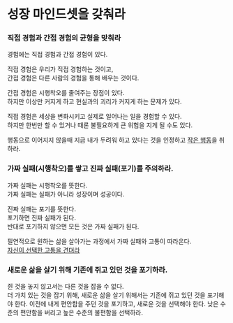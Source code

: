 # 성장 마인드셋을 갖춰라

### 직접 경험과 간접 경험의 균형을 맞춰라

경험에는 직접 경험과 간접 경험이 있다.

직접 경험은 우리가 직접 경험하는 것이고,\
간접 경험은 다른 사람의 경험을 통해 배우는 것이다.

간접 경험은 시행착오를 줄여주는 장점이 있다.\
하지만 이상만 커지게 하고 현실과의 괴리가 커지게 하는 문제가 있다.

직접 경험은 세상을 변화시키고 실제로 일어나는 일을 경험할 수 있다.\
하지만 한번만 할 수 있거나 때론 불필요하게 큰 위험을 지게 될 수도 있다.

행동으로 이어지지 않을때 지금 내가 두려워 하고 있다는 것을 인정하고 [작은 행동](//life/attitude/1#작은-성취를-쌓아라-원숭이에게-운전대를-맡기지-말라)을 취하라.

### 가짜 실패(시행착오)를 쌓고 진짜 실패(포기)를 주의하라.

가짜 실패는 시행착오를 뜻한다.\
가짜 실패는 실패가 아니라 성장이며 성공이다.

진짜 실패는 포기를 뜻한다.\
포기하면 진짜 실패가 된다.\
반대로 포기하지 않으면 모든 것은 가짜 실패가 된다.

필연적으로 원하는 삶을 살아가는 과정에서 가짜 실패와 고통이 따라온다.\
[자신이 선택한 고통을 견뎌라](/life/pain/3)


### 새로운 삶을 살기 위해 기존에 쥐고 있던 것을 포기하라.

쥔 것을 놓지 않고서는 다른 것을 잡을 수 없다.\
더 가치 있는 것을 잡기 위해, 새로운 삶을 살기 위해서는 기존에 쥐고 있던 것을 포기해야 한다.
이전에 내게 편안함을 주던 것을 포기하고, 새로운 것을 선택해야 한다.
낮은 수준의 편안함을 버리고 높은 수준의 불편함을 선택하라.
